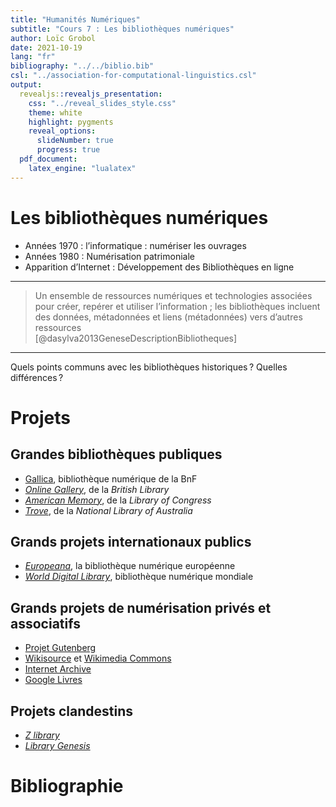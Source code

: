 ```yaml
---
title: "Humanités Numériques"
subtitle: "Cours 7 : Les bibliothèques numériques"
author: Loïc Grobol
date: 2021-10-19
lang: "fr"
bibliography: "../../biblio.bib"
csl: "../association-for-computational-linguistics.csl"
output:
  revealjs::revealjs_presentation:
    css: "../reveal_slides_style.css"
    theme: white
    highlight: pygments
    reveal_options:
      slideNumber: true
      progress: true
  pdf_document:
    latex_engine: "lualatex"
---
```


[comment]: <> "LTeX: language=fr"

# Les bibliothèques numériques

- Années 1970 : l’informatique : numériser les ouvrages
- Années 1980 : Numérisation patrimoniale
- Apparition d’Internet : Développement des Bibliothèques en ligne

---

> Un ensemble de ressources numériques et technologies associées pour créer, repérer et utiliser
> l’information ; les bibliothèques incluent des données, métadonnées et liens (métadonnées) vers
> d’autres ressources  
> [@dasylva2013GeneseDescriptionBibliotheques]

---

Quels points communs avec les bibliothèques historiques ? Quelles différences ?

# Projets

## Grandes bibliothèques publiques

- [Gallica](http://gallica.bnf.fr/), bibliothèque numérique de la BnF
- [*Online Gallery*](http://www.bl.uk/onlinegallery), de la *British Library*
- [*American Memory*](http://memory.loc.gov/ammem/index.html), de la *Library of Congress*
- [*Trove*](http://trove.nla.gov.au/), de la *National Library of Australia*

## Grands projets internationaux publics

- [*Europeana*](http://www.europeana.eu), la bibliothèque numérique européenne
- [*World Digital Library*](http://www.wdl.org/fr/), bibliothèque numérique
mondiale

## Grands projets de numérisation privés et associatifs

- [Projet Gutenberg](http://www.gutenberg.org)
- [Wikisource](http://fr.wikisource.org) et [Wikimedia Commons](https://commons.wikimedia.org)
- [Internet Archive](http://www.archive.org)
- [Google Livres](http://books.google.fr)

## Projets clandestins

- [*Z library*](https://z-lib.org/)
- [*Library Genesis*](libgen.is)


# Bibliographie

::: {#refs}
:::
